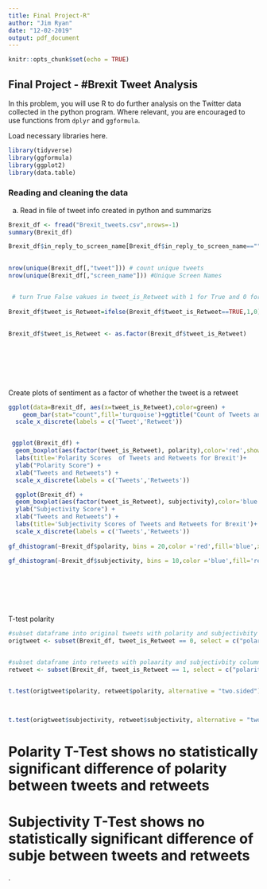 ---
title: Final Project-R"
author: "Jim Ryan"
date: "12-02-2019"
output: pdf_document
---

```{r setup, include=FALSE}
knitr::opts_chunk$set(echo = TRUE)
```

## Final Project - #Brexit Tweet Analysis
In this problem, you will use R to do further analysis on the Twitter data collected in the python program.  Where relevant, you are encouraged to use functions from `dplyr` and `ggformula`.

Load necessary libraries here.
```{r, echo=FALSE}
library(tidyverse)
library(ggformula)
library(ggplot2)
library(data.table)
```

### Reading and cleaning the data
a. Read in file of tweet info created in python and summarizs

```{r}
Brexit_df <- fread("Brexit_tweets.csv",nrows=-1)
summary(Brexit_df)

Brexit_df$in_reply_to_screen_name[Brexit_df$in_reply_to_screen_name==""]<-NA # replace blank values with NA
 

nrow(unique(Brexit_df[,"tweet"])) # count unique tweets
nrow(unique(Brexit_df[,"screen_name"])) #Unique Screen Names



```
 

```{r}
 # turn True False vakues in tweet_is_Retweet with 1 for True and 0 for Flase and make it a factor
 
Brexit_df$tweet_is_Retweet=ifelse(Brexit_df$tweet_is_Retweet==TRUE,1,0)
 
 
Brexit_df$tweet_is_Retweet <- as.factor(Brexit_df$tweet_is_Retweet)

 
 

 
 
```
Create plots of sentiment as a factor of whether the tweet is a retweet
```{r}

ggplot(data=Brexit_df, aes(x=tweet_is_Retweet),color=green) +
    geom_bar(stat="count",fill='turquoise')+ggtitle("Count of Tweets and Retweets")+
  scale_x_discrete(labels = c('Tweet','Retweet')) 


 ggplot(Brexit_df) + 
  geom_boxplot(aes(factor(tweet_is_Retweet), polarity),color='red',show.legend = FALSE ) + 
  labs(title='Polarity Scores  of Tweets and Retweets for Brexit')+
  ylab("Polarity Score") +   
  xlab("Tweets and Retweets") +
  scale_x_discrete(labels = c('Tweets','Retweets'))

  ggplot(Brexit_df) + 
  geom_boxplot(aes(factor(tweet_is_Retweet), subjectivity),color='blue',show.legend = FALSE ) + 
  ylab("Subjectivity Score") +  
  xlab("Tweets and Retweets") +  
  labs(title='Subjectivity Scores of Tweets and Retweets for Brexit')+
  scale_x_discrete(labels = c('Tweets','Retweets'))
  
gf_dhistogram(~Brexit_df$polarity, bins = 20,color ='red',fill='blue',xlab = 'Polarity',title = 'Distribution of Tweet Polarity')

gf_dhistogram(~Brexit_df$subjectivity, bins = 10,color ='blue',fill='red',xlab = 'Subjectivity',title = 'Distribution of Tweet Subjectivity') 


                  
 

 

```


 T-test polarity 
```{r}
#subset dataframe into original tweets with polarity and subjectivbity columns
origtweet <- subset(Brexit_df, tweet_is_Retweet == 0, select = c("polarity","subjectivity","tweet_is_Retweet")) # subset original tweets  include polarity and subjectivity


#subset dataframe into retweets with polaarity and subjectivbity columns
retweet <- subset(Brexit_df, tweet_is_Retweet == 1, select = c("polarity","subjectivity","tweet_is_Retweet"))  # subset retweets  include polarity and subjectivity


t.test(origtweet$polarity, retweet$polarity, alternative = "two.sided") # T-test of polarity between tweets and retweets

 
 
t.test(origtweet$subjectivity, retweet$subjectivity, alternative = "two.sided") # T-test of subjectivity between tweets and retweets
```

# Polarity T-Test shows no statistically significant difference of polarity between tweets and retweets
# Subjectivity T-Test shows no statistically significant difference of subje between tweets and retweets
  .
